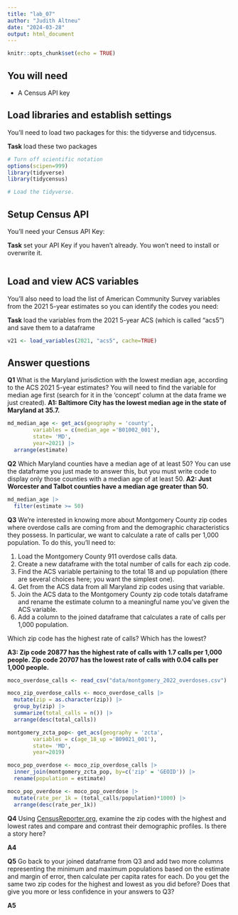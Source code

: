 ```yaml
---
title: "lab_07"
author: "Judith Altneu"
date: "2024-03-28"
output: html_document
---
```


```r
knitr::opts_chunk$set(echo = TRUE)
```

## You will need

-   A Census API key

## Load libraries and establish settings

You'll need to load two packages for this: the tidyverse and tidycensus.

**Task** load these two packages

```r
# Turn off scientific notation
options(scipen=999)
library(tidyverse)
library(tidycensus)

# Load the tidyverse.
```

## Setup Census API

You'll need your Census API Key:

**Task** set your API Key if you haven't already. You won't need to install or overwrite it.

```r

```

## Load and view ACS variables

You'll also need to load the list of American Community Survey variables from the 2021 5-year estimates so you can identify the codes you need:

**Task** load the variables from the 2021 5-year ACS (which is called "acs5") and save them to a dataframe

```r
v21 <- load_variables(2021, "acs5", cache=TRUE)
```

## Answer questions

**Q1** What is the Maryland jurisdiction with the lowest median age, according to the ACS 2021 5-year estimates? You will need to find the variable for median age first (search for it in the 'concept' column at the data frame we just created). **A1: Baltimore City has the lowest median age in the state of Maryland at 35.7.**

```r
md_median_age <- get_acs(geography = 'county', 
        variables = c(median_age ='B01002_001'), 
        state= 'MD', 
        year=2021) |>
  arrange(estimate)

```

**Q2** Which Maryland counties have a median age of at least 50? You can use the dataframe you just made to answer this, but you must write code to display only those counties with a median age of at least 50. **A2: Just Worcester and Talbot counties have a median age greater than 50.**

```r
md_median_age |>
  filter(estimate >= 50)

```

**Q3** We're interested in knowing more about Montgomery County zip codes where overdose calls are coming from and the demographic characteristics they possess. In particular, we want to calculate a rate of calls per 1,000 population. To do this, you'll need to:

1.  Load the Montgomery County 911 overdose calls data.
2.  Create a new dataframe with the total number of calls for each zip code.
3.  Find the ACS variable pertaining to the total 18 and up population (there are several choices here; you want the simplest one).
4.  Get from the ACS data from all Maryland zip codes using that variable.
5.  Join the ACS data to the Montgomery County zip code totals dataframe and rename the estimate column to a meaningful name you've given the ACS variable.
6.  Add a column to the joined dataframe that calculates a rate of calls per 1,000 population.

Which zip code has the highest rate of calls? Which has the lowest?

**A3: Zip code 20877 has the highest rate of calls with 1.7 calls per 1,000 people. Zip code 20707 has the lowest rate of calls with 0.04 calls per 1,000 people.**

```r
moco_overdose_calls <- read_csv("data/montgomery_2022_overdoses.csv") 

moco_zip_overdose_calls <- moco_overdose_calls |>
  mutate(zip = as.character(zip)) |>
  group_by(zip) |>
  summarize(total_calls = n()) |>
  arrange(desc(total_calls))

montgomery_zcta_pop<- get_acs(geography = 'zcta', 
        variables = c(age_18_up ='B09021_001'), 
        state= 'MD', 
        year=2019) 

moco_pop_overdose <- moco_zip_overdose_calls |>
  inner_join(montgomery_zcta_pop, by=c('zip' = 'GEOID')) |>
  rename(population = estimate)

moco_pop_overdose <- moco_pop_overdose |>
  mutate(rate_per_1k = (total_calls/population)*1000) |>
  arrange(desc(rate_per_1k))
```

**Q4** Using [CensusReporter.org](https://censusreporter.org/), examine the zip codes with the highest and lowest rates and compare and contrast their demographic profiles. Is there a story here?

**A4**

**Q5** Go back to your joined dataframe from Q3 and add two more columns representing the minimum and maximum populations based on the estimate and margin of error, then calculate per capita rates for each. Do you get the same two zip codes for the highest and lowest as you did before? Does that give you more or less confidence in your answers to Q3?

**A5**

```r
```
